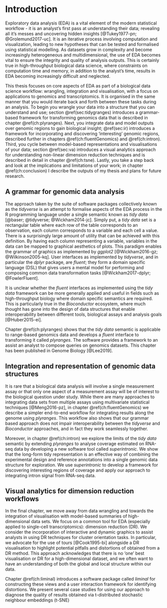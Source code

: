 # Introduction {#ch:intro}

Exploratory data analysis (EDA) is a vital element of the modern 
statistical workflow - it is an analyst’s first pass at 
understanding their data; revealing all it’s messes and 
uncovering hidden insights [@Tukey1977-pn; @Grolemund2017-uc]. 
It is an iterative process involving computation and visualization,
leading to new hypotheses that can be tested and formalised using 
statistical modelling. As datasets grow in complexity and become
increasingly heterogeneous and multidimensional, 
the use of EDA becomes vital to ensure the integrity and quality of analysis 
outputs. This is certainly true in high-throughput biological 
data science, where constraints on computation time and memory, in addition
to the analyst's time, results in EDA becoming increasingly difficult and 
neglected.

This thesis focuses on core aspects of EDA as part of a biological data
science workflow: wrangling, integration and visualisation, with a focus 
on applications to genomics and transcriptomics. It is organised in 
the same manner that you would iterate back and
forth between these tasks during an analysis. To begin you wrangle your data 
into a structure that you can understand and use; section \@ref(sec:tidygranges)
introduces a grammar-based framework for transforming genomics data that is 
described in chapter \@ref(ch:plyranges). Next, you integrate data and model 
outputs over genomic regions to gain biological insight; \@ref(sec:ir) 
introduces a framework for incorporating and discovering 'interesting' genomic
regions, described further in chapters \@ref(ch:fluentGenomics) and 
\@ref(ch:intron). Third, you cycle between model-based representations and 
visualisations of your data; section \@ref(sec:va) introduces a visual analytics 
approach for understanding non-linear dimension reduction techniques and is 
described in detail in chapter \@ref(ch:tsne). Lastly, you take a step back and 
look at the implications and limitations of your work; in chapter 
\@ref(ch:conclusion) I describe the outputs of my thesis and plans for future 
research. 

## A grammar for genomic data analysis {#sec:tidygranges}

The approach taken by the suite of software packages collectively known as the 
*tidyverse*  is an attempt to formalise aspects of the EDA process in the R
programming language under a single semantic known as *tidy data* 
[@baser; @tidyverse; @Wickham2014-jc]. Simply put, a *tidy data* set is a 
rectangular table where each row of the table corresponds to an  observation, 
each column corresponds to a variable and each cell a value. There is a 
surprisingly large amount of utility that can be achieved with this definition. 
By having each column representing a variable, variables in the data can be mapped
to graphical aesthetics of plots. This paradigm enables the grammar of graphics 
as implemented by *ggplot2* [@Wickham2016-gz; @Wilkinson2005-kq]. User interfaces
as implemented by *tidyverse*, and in particular the *dplyr* package, are *fluent*; 
they form a domain specific language (DSL) that gives users a mental model 
for performing and composing common data transformation tasks 
[@Wickham2017-dplyr; @FowlerFluent].

It is unclear whether the *fluent* interfaces as implemented using the
*tidy data* framework can be more generally applied and useful
in fields such as high-throughput biology where domain specific semantics are 
required. This is particularly true in the *Bioconductor* ecosystem, where much 
thought has gone into the design of data structures that enable interoperability
between different tools, biological assays and analysis goals [@Huber2015-ei].

Chapter \@ref(ch:plyranges) shows that the *tidy data* semantic is applicable
to range-based genomics data and develops a *fluent* interface to transforming
it called *plyranges*. The software provides a framework to an assist
an analyst to compose queries on genomics datasets. This chapter has been 
published in Genome Biology [@Lee2019].

## Integration and representation of genomic data structures {#sec:ir}

It is rare that a biological data analysis will involve
a single measurement assay or that only one aspect of a measurement assay
will be of interest to the biological question under study. While there are 
many approaches to integrating data sets from multiple assays using multivariate
statistical techniques [@Meng2016-pz], in chapter \@ref(ch:fluentGenomics)
we describe a simpler end-to-end workflow for integrating 
results along the genome using *plyranges*. This workflow also shows that
our grammar based approach does not impair interoperability between
the *tidyverse* and *Bioconductor* approaches, and in fact they work seamlessly
together. 

Moreover, in chapter \@ref(ch:intron) we explore the limits of the *tidy data*
semantic by extending *plyranges* to analyse coverage estimated on RNA-seq
data by developing a new software tool called *superintronic*. We show that the
long-form tidy representation is an effective way of combining the experimental
design and reference annotations into a single genomic data structure for
exploration. We use *superintronic* to develop a framework for discovering
interesting regions of coverage and apply our approach to integrating intron
signal from RNA-seq data.


## Visual analytics for dimension reduction workflows {#sec:va}


In the final chapter, we move away from data wrangling and towards the 
integration of visualisation with model-based summaries of high-dimensional
data sets. We focus on a common tool for EDA (especially applied to single-cell
transcriptomics): dimension reduction (DR). We consider the incorporation of 
interactive and dynamic graphics to assist analysts in using DR techniques
for cluster orientation tasks. In particular, we advocate for the use of tours
[@Cook1995-bi] alongside a DR visualisation to highlight potential pitfalls and 
distortions of obtained from a DR method. This approach acknowledges that
there is no 'one' best visualisation or DR for a high-dimensional dataset,
and we often want to have an understanding of both the global and local structure
within our data.


Chapter \@ref(ch:liminal) introduces
a software package called *liminal* for constructing these views and
a user interaction framework for identifying distortions. We present several
case studies for using our approach to diagnose the quality of 
results obtained via t-distributed stochastic neighbour embeddings (t-SNE)



